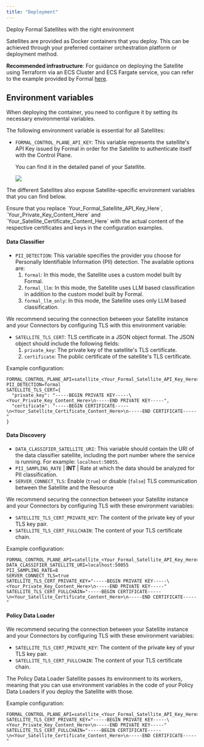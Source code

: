 ```yaml
---
title: "Deployment"
---
```


Deploy Formal Satellites with the right environment

Satellites are provided as Docker containers that you deploy. This can be achieved through your preferred container orchestration platform or deployment method.

**Recommended infrastructure**: For guidance on deploying the Satellite using Terraform via an ECS Cluster and ECS Fargate service, you can refer to the example provided by Formal [here](https://github.com/formalco/terraform-provider-formal/tree/main/examples/deployments/aws/satellites/data-discovery-satellite).

## Environment variables

When deploying the container, you need to configure it by setting its necessary environmental variables.

The following environment variable is essential for all Satellites:

- `FORMAL_CONTROL_PLANE_API_KEY`: This variable represents the satellite's API Key issued by Formal in order for the Satellite to authenticate itself with the Control Plane.

  You can find it in the detailed panel of your Satellite.

  <img src="/assets/images/formal_control_plane_api_key.png" />

The different Satellites also expose Satellite-specific environment variables that you can find below.

<Warning>
  Ensure that you replace `Your_Formal_Satellite_API_Key_Here`,
  `Your_Private_Key_Content_Here` and `Your_Satellite_Certificate_Content_Here`
  with the actual content of the respective certificates and keys in the
  configuration examples.
</Warning>

#### Data Classifier

- `PII_DETECTION`: This variable specifies the provider you choose for Personally Identifiable Information (PII) detection. The available options are:
  1. `formal`: In this mode, the Satellite uses a custom model built by Formal.
  2. `formal_llm`: In this mode, the Satellite uses LLM based classification in addition to the custom model built by Formal.
  3. `formal_llm_only`: In this mode, the Satellite uses only LLM based classification.

We recommend securing the connection between your Satellite instance and your Connectors by configuring TLS with this environment variable:

- `SATELLITE_TLS_CERT`: TLS certificate in a JSON object format. The JSON object should include the following fields:
  1. `private_key`: The private key of the satellite's TLS certificate.
  2. `certificate`: The public certificate of the satellite's TLS certificate.

Example configuration:

```hcl
FORMAL_CONTROL_PLANE_API=satellite_<Your_Formal_Satellite_API_Key_Here>
PII_DETECTION=formal
SATELLITE_TLS_CERT={
  "private_key": "-----BEGIN PRIVATE KEY-----\<Your_Private_Key_Content_Here>\n-----END PRIVATE KEY-----",
  "certificate": "-----BEGIN CERTIFICATE-----\n<Your_Satellite_Certificate_Content_Here>\n-----END CERTIFICATE-----"
}
```

#### Data Discovery

- `DATA_CLASSIFIER_SATELLITE_URI`: This variable should contain the URI of the data classifier satellite, including the port number where the service is running. For example: `localhost:50055`.
- `PII_SAMPLING_RATE` | **INT** | Rate at which the data should be analyzed for PII classification.
- `SERVER_CONNECT_TLS`: Enable (`true`) or disable (`false`) TLS communication between the Satellite and the Resource

We recommend securing the connection between your Satellite instance and your Connectors by configuring TLS with these environment variables:

- `SATELLITE_TLS_CERT_PRIVATE_KEY`: The content of the private key of your TLS key pair.
- `SATELLITE_TLS_CERT_FULLCHAIN`: The content of your TLS certificate chain.

Example configuration:

```hcl
FORMAL_CONTROL_PLANE_API=satellite_<Your_Formal_Satellite_API_Key_Here>
DATA_CLASSIFIER_SATELLITE_URI=localhost:50055
PII_SAMPLING_RATE=8
SERVER_CONNECT_TLS=true
SATELLITE_TLS_CERT_PRIVATE_KEY="-----BEGIN PRIVATE KEY-----\<Your_Private_Key_Content_Here>\n-----END PRIVATE KEY-----"
SATELLITE_TLS_CERT_FULLCHAIN="-----BEGIN CERTIFICATE-----\n<Your_Satellite_Certificate_Content_Here>\n-----END CERTIFICATE-----"
```

#### Policy Data Loader

We recommend securing the connection between your Satellite instance and your Connectors by configuring TLS with these environment variables:

- `SATELLITE_TLS_CERT_PRIVATE_KEY`: The content of the private key of your TLS key pair.
- `SATELLITE_TLS_CERT_FULLCHAIN`: The content of your TLS certificate chain.

<CardInfo>
  The Policy Data Loader Satellite passes its environment to its workers,
  meaning that you can use environment variables in the code of your Policy Data
  Loaders if you deploy the Satellite with those.
</CardInfo>

Example configuration:

```hcl
FORMAL_CONTROL_PLANE_API=satellite_<Your_Formal_Satellite_API_Key_Here>
SATELLITE_TLS_CERT_PRIVATE_KEY="-----BEGIN PRIVATE KEY-----\<Your_Private_Key_Content_Here>\n-----END PRIVATE KEY-----"
SATELLITE_TLS_CERT_FULLCHAIN="-----BEGIN CERTIFICATE-----\n<Your_Satellite_Certificate_Content_Here>\n-----END CERTIFICATE-----"
```
